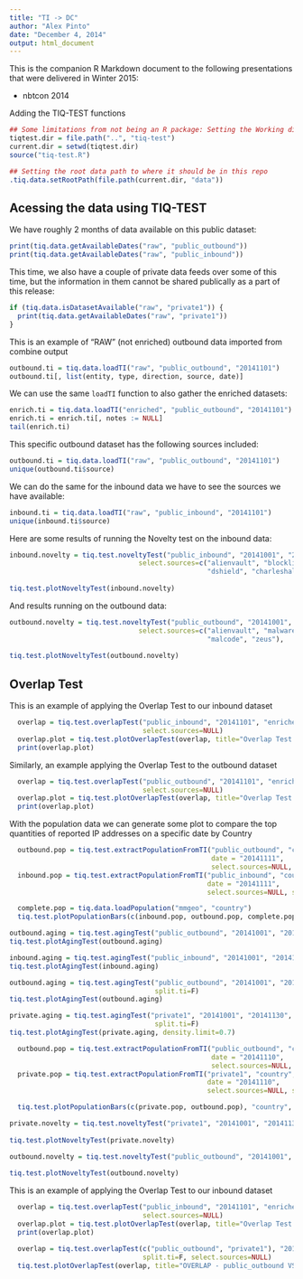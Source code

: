 ```yaml
---
title: "TI -> DC"
author: "Alex Pinto"
date: "December 4, 2014"
output: html_document
---
```


This is the companion R Markdown document to the following presentations that
were delivered in Winter 2015:

- nbtcon 2014 

Adding the TIQ-TEST functions
```r
## Some limitations from not being an R package: Setting the Working directory
tiqtest.dir = file.path("..", "tiq-test")
current.dir = setwd(tiqtest.dir)
source("tiq-test.R")

## Setting the root data path to where it should be in this repo
.tiq.data.setRootPath(file.path(current.dir, "data"))
```

## Acessing the data using TIQ-TEST

We have roughly 2 months of data available on this public dataset:
```r
print(tiq.data.getAvailableDates("raw", "public_outbound"))
print(tiq.data.getAvailableDates("raw", "public_inbound"))
```

This time, we also have a couple of private data feeds over some of this time,
but the information in them cannot be shared publically as a part of this release:

```r
if (tiq.data.isDatasetAvailable("raw", "private1")) {
  print(tiq.data.getAvailableDates("raw", "private1"))
}
```

This is an example of "RAW" (not enriched) outbound data imported from combine output
```r
outbound.ti = tiq.data.loadTI("raw", "public_outbound", "20141101")
outbound.ti[, list(entity, type, direction, source, date)]
```

We can use the same `loadTI` function to also gather the enriched datasets:
```r
enrich.ti = tiq.data.loadTI("enriched", "public_outbound", "20141101")
enrich.ti = enrich.ti[, notes := NULL]
tail(enrich.ti)
```

This specific outbound dataset has the following sources included:

```r
outbound.ti = tiq.data.loadTI("raw", "public_outbound", "20141101")
unique(outbound.ti$source)
```

We can do the same for the inbound data we have to see the sources we have available:
```r
inbound.ti = tiq.data.loadTI("raw", "public_inbound", "20141101")
unique(inbound.ti$source)
```

Here are some results of running the Novelty test on the inbound data:

```r
inbound.novelty = tiq.test.noveltyTest("public_inbound", "20141001", "20141130", 
                                select.sources=c("alienvault", "blocklistde", 
                                                 "dshield", "charleshaley"),
																			 .progress=FALSE)
tiq.test.plotNoveltyTest(inbound.novelty)
```

And results running on the outbound data:

```r
outbound.novelty = tiq.test.noveltyTest("public_outbound", "20141001", "20141130", 
                                select.sources=c("alienvault", "malwaregroup", 
                                                 "malcode", "zeus"),
																			 .progress=FALSE)
tiq.test.plotNoveltyTest(outbound.novelty)
```

## Overlap Test

This is an example of applying the Overlap Test to our inbound dataset
```r
  overlap = tiq.test.overlapTest("public_inbound", "20141101", "enriched", 
                                 select.sources=NULL)
  overlap.plot = tiq.test.plotOverlapTest(overlap, title="Overlap Test - Inbound Data - 20141101")
  print(overlap.plot)
```

Similarly, an example applying the Overlap Test to the outbound dataset
```r
  overlap = tiq.test.overlapTest("public_outbound", "20141101", "enriched", 
                                 select.sources=NULL)
  overlap.plot = tiq.test.plotOverlapTest(overlap, title="Overlap Test - Outbound Data - 20141101")
  print(overlap.plot)
```

With the population data we can generate some plot to compare the top quantities
of reported IP addresses on a specific date by Country

```r
  outbound.pop = tiq.test.extractPopulationFromTI("public_outbound", "country", 
                                                  date = "20141111",
                                                  select.sources=NULL, split.ti=F)
  inbound.pop = tiq.test.extractPopulationFromTI("public_inbound", "country", 
                                                 date = "20141111",
                                                 select.sources=NULL, split.ti=F)

  complete.pop = tiq.data.loadPopulation("mmgeo", "country")
  tiq.test.plotPopulationBars(c(inbound.pop, outbound.pop, complete.pop), "country")
```

```r
outbound.aging = tiq.test.agingTest("public_outbound", "20141001", "20141130")
tiq.test.plotAgingTest(outbound.aging)
```

```r
inbound.aging = tiq.test.agingTest("public_inbound", "20141001", "20141130")
tiq.test.plotAgingTest(inbound.aging)
```

```r
outbound.aging = tiq.test.agingTest("public_outbound", "20141001", "20141130",
                                    split.ti=F)
tiq.test.plotAgingTest(outbound.aging)
```


```r
private.aging = tiq.test.agingTest("private1", "20141001", "20141130",
                                    split.ti=F)
tiq.test.plotAgingTest(private.aging, density.limit=0.7)
```

```r
  outbound.pop = tiq.test.extractPopulationFromTI("public_outbound", "country", 
                                                  date = "20141110",
                                                  select.sources=NULL, split.ti=F)
  private.pop = tiq.test.extractPopulationFromTI("private1", "country", 
                                                 date = "20141110",
                                                 select.sources=NULL, split.ti=F)

  tiq.test.plotPopulationBars(c(private.pop, outbound.pop), "country", title="Comparing Private1 and Public Feeds on 20141110")
```


```r
private.novelty = tiq.test.noveltyTest("private1", "20141001", "20141130", split.tii=F,
																			 .progress=FALSE)
tiq.test.plotNoveltyTest(private.novelty)
```

```r
outbound.novelty = tiq.test.noveltyTest("public_outbound", "20141001", "20141130",split.tii=F,
																			 .progress=FALSE)
tiq.test.plotNoveltyTest(outbound.novelty)
```

This is an example of applying the Overlap Test to our inbound dataset
```r
  overlap = tiq.test.overlapTest("public_inbound", "20141101", "enriched", 
                                 select.sources=NULL)
  overlap.plot = tiq.test.plotOverlapTest(overlap, title="Overlap Test - Inbound Data - 20141101")
  print(overlap.plot)
```

```r
  overlap = tiq.test.overlapTest(c("public_outbound", "private1"), "20141101", "enriched", 
                                 split.ti=F, select.sources=NULL)
  tiq.test.plotOverlapTest(overlap, title="OVERLAP - public_outbound VS private1 - 20141101")
```

